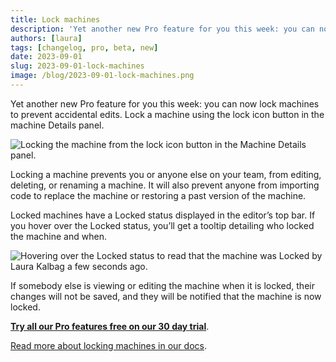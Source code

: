 ```yaml
---
title: Lock machines
description: 'Yet another new Pro feature for you this week: you can now lock machines to prevent accidental edits.'
authors: [laura]
tags: [changelog, pro, beta, new]
date: 2023-09-01
slug: 2023-09-01-lock-machines
image: /blog/2023-09-01-lock-machines.png
---
```


Yet another new Pro feature for you this week: you can now lock machines to prevent accidental edits. Lock a machine using the lock icon button in the machine Details panel.

<!--truncate-->

![Locking the machine from the lock icon button in the Machine Details panel.](https://canny.io/images/bf32dce0740ed980ce0857de69b914b7.png)

Locking a machine prevents you or anyone else on your team, from editing, deleting, or renaming a machine. It will also prevent anyone from importing code to replace the machine or restoring a past version of the machine.

Locked machines have a Locked status displayed in the editor’s top bar. If you hover over the Locked status, you’ll get a tooltip detailing who locked the machine and when.

![Hovering over the Locked status to read that the machine was Locked by Laura Kalbag a few seconds ago.](https://canny.io/images/9da124b731543a326412296c5897872b.png)

If somebody else is viewing or editing the machine when it is locked, their changes will not be saved, and they will be notified that the machine is now locked.

[**Try all our Pro features free on our 30 day trial**](https://stately.ai/pricing).

[Read more about locking machines in our docs](https://stately.ai/docs/lock-machines).
